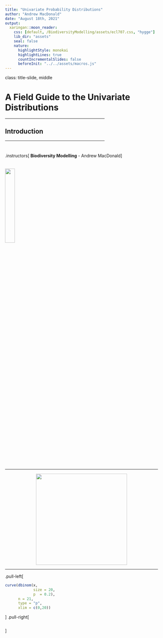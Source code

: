 ```yaml
---
title: "Univariate Probability Distributions"
author: "Andrew MacDonald"
date: "August 18th, 2021"
output:
  xaringan::moon_reader:
    css: [default, /BiodiversityModelling/assets/ecl707.css, "hygge"]
    lib_dir: "assets"
    seal: false
    nature:
      highlightStyle: monokai
      highlightLines: true
      countIncrementalSlides: false
      beforeInit: "../../assets/macros.js"
---
```


class: title-slide, middle

<style type="text/css">
  .title-slide {
    background-image: url('../../assets/img/bg.jpg');
    background-color: #23373B;
    background-size: contain;
    border: 0px;
    background-position: 600px 0;
    line-height: 1;
  }
</style>

# A Field Guide to the Univariate Distributions

<hr width="65%" align="left" size="0.3" color="orange"></hr>

## Introduction

<hr width="65%" align="left" size="0.3" color="orange" style="margin-bottom:40px;" alt="@Martin Sanchez"></hr>

.instructors[
  **Biodiversity Modelling** - Andrew MacDonald
]

<img src="../../assets/img/logo.png" width="25%" style="margin-top:20px;"></img>

---

<div style='text-align:center;'>
  <img src="assets/img/meme.jpp" width="300px"></img>
</div>
 

---

.pull-left[
```r
curve(dbinom(x,
             size = 20,
             p  = 0.2),
      n = 21,
      type = "p",
      xlim = c(0,20))
```
]
.pull-right[
```r
```
]
